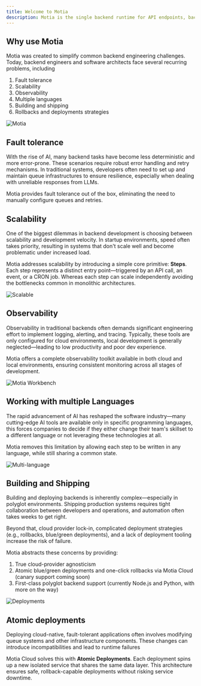 ```yaml
---
title: Welcome to Motia
description: Motia is the single backend runtime for API endpoints, background jobs and scheduled tasks.
---
```


## Why use Motia

Motia was created to simplify common backend engineering challenges. Today, backend engineers and software architects face several recurring problems, including

1. Fault tolerance
2. Scalability
3. Observability
4. Multiple languages
5. Building and shipping
6. Rollbacks and deployments strategies

![Motia](./img/what-is-motia/motia.gif)

## Fault tolerance

With the rise of AI, many backend tasks have become less deterministic and more error-prone. These scenarios require robust error handling and retry mechanisms. In traditional systems, developers often need to set up and maintain queue infrastructures to ensure resilience, especially when dealing with unreliable responses from LLMs.

Motia provides fault tolerance out of the box, eliminating the need to manually configure queues and retries.

## Scalability

One of the biggest dilemmas in backend development is choosing between scalability and development velocity. In startup environments, speed often takes priority, resulting in systems that don't scale well and become problematic under increased load.

Motia addresses scalability by introducing a simple core primitive: **Steps**. Each step represents a distinct entry point—triggered by an API call, an event, or a CRON job. Whereas each step can scale independently avoiding the bottlenecks common in monolithic architectures.

![Scalable](./img/what-is-motia/scalable.png)

## Observability

Observability in traditional backends often demands significant engineering effort to implement logging, alerting, and tracing. Typically, these tools are only configured for cloud environments, local development is generally neglected—leading to low productivity and poor dev experience.

Motia offers a complete observability toolkit available in both cloud and local environments, ensuring consistent monitoring across all stages of development.

![Motia Workbench](./img/new-workbench.png)

## Working with multiple Languages

The rapid advancement of AI has reshaped the software industry—many cutting-edge AI tools are available only in specific programming languages, this forces companies to decide if they either change their team's skillset to a different language or not leveraging these technologies at all.

Motia removes this limitation by allowing each step to be written in any language, while still sharing a common state.

![Multi-language](./img/what-is-motia/multi-language.png)

## Building and Shipping

Building and deploying backends is inherently complex—especially in polyglot environments. Shipping production systems requires tight collaboration between developers and operations, and automation often takes weeks to get right.

Beyond that, cloud provider lock-in, complicated deployment strategies (e.g., rollbacks, blue/green deployments), and a lack of deployment tooling increase the risk of failure.

Motia abstracts these concerns by providing:

1. True cloud-provider agnosticism
2. Atomic blue/green deployments and one-click rollbacks via Motia Cloud (canary support coming soon)
3. First-class polyglot backend support (currently Node.js and Python, with more on the way)

![Deployments](./img/what-is-motia/deployments.png)

## Atomic deployments

Deploying cloud-native, fault-tolerant applications often involves modifying queue systems and other infrastructure components. These changes can introduce incompatibilities and lead to runtime failures

Motia Cloud solves this with **Atomic Deployments**. Each deployment spins up a new isolated service that shares the same data layer. This architecture ensures safe, rollback-capable deployments without risking service downtime.